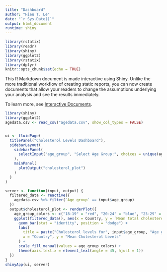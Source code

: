 ```yaml
---
title: "Dashboard"
author: "Hieu T. Le"
date: "`r Sys.Date()`"
output: html_document
runtime: shiny
---
```


```r
library(rstatix)
library(readr)
library(shiny)
library(ggplot2)
library(rstatix)
library(dplyr)
knitr::opts_chunk$set(echo = TRUE)
```

This R Markdown document is made interactive using Shiny. Unlike the more traditional workflow of creating static reports, you can now create documents that allow your readers to change the assumptions underlying your analysis and see the results immediately. 

To learn more, see [Interactive Documents](http://rmarkdown.rstudio.com/authoring_shiny.html).

```r
library(shiny)
library(ggplot2)
agedata.csv <- read_csv("agedata.csv", show_col_types = FALSE)


ui <- fluidPage(
  titlePanel("Cholesterol Levels Dashboard"),
  sidebarLayout(
    sidebarPanel(
      selectInput("age_group", "Select Age Group:", choices = unique(agedata.csv$`Age group`))
    ),
    mainPanel(
      plotOutput("cholesterol_plot")
    )
  )
)

server <- function(input, output) {
  filtered_data <- reactive({
    agedata.csv %>% filter(`Age group` == input$age_group)
  })
  output$cholesterol_plot <- renderPlot({
    age_group_colors <- c("18-19" = "red", "20-24" = "blue", "25-29" = "green", "30-34" = "orange", "35-39" = "purple", "40-44" = "brown", "45-49" = "black", "50-54" = "navy", "55-59" = "gray", "60-64" = "white", "65-69" = "violet", "70-74" = "gold", "75-79" = "yellow", "80-84" = "aquamarine", "85plus" = "darkgreen")
    ggplot(filtered_data(), aes(x = Country, y = `Mean total cholesterol (mmol/L)`, fill = `Age group`)) +
      geom_bar(stat = "identity", position = "dodge") +
      labs(
        title = paste("Cholesterol levels for", input$age_group, "Age group"),
        x = "Country", y = "Mean Cholesterol Levels"
      ) +
      scale_fill_manual(values = age_group_colors) +
      theme(axis.text.x = element_text(angle = 45, hjust = 1))
  })
}
shinyApp(ui, server)
```




